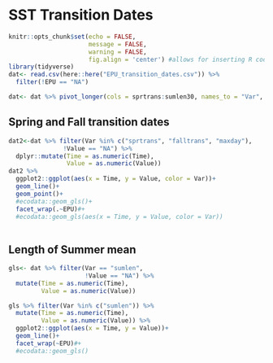 # SST Transition Dates


```r
knitr::opts_chunk$set(echo = FALSE,
                      message = FALSE,
                      warning = FALSE,
                      fig.align = 'center') #allows for inserting R code into captions
library(tidyverse)
dat<- read.csv(here::here("EPU_transition_dates.csv")) %>% 
  filter(!EPU == "NA")

dat<- dat %>% pivot_longer(cols = sprtrans:sumlen30, names_to = "Var", values_to = "Value")
```


## Spring and Fall transition dates

```r
dat2<-dat %>% filter(Var %in% c("sprtrans", "falltrans", "maxday"), 
               !Value == "NA") %>% 
  dplyr::mutate(Time = as.numeric(Time), 
                Value = as.numeric(Value)) 
dat2 %>%  
  ggplot2::ggplot(aes(x = Time, y = Value, color = Var))+
  geom_line()+
  geom_point()+
  #ecodata::geom_gls()+
  facet_wrap(.~EPU)#+
  #ecodata::geom_gls(aes(x = Time, y = Value, color = Var))
  
```

## Length of Summer mean

```r
gls<- dat %>% filter(Var == "sumlen", 
                     !Value == "NA") %>% 
  mutate(Time = as.numeric(Time), 
         Value = as.numeric(Value))

gls %>% filter(Var %in% c("sumlen")) %>%
  mutate(Time = as.numeric(Time), 
         Value = as.numeric(Value)) %>% 
  ggplot2::ggplot(aes(x = Time, y = Value))+
  geom_line()+
  facet_wrap(~EPU)#+
  #ecodata::geom_gls()


```


